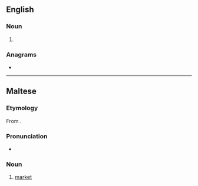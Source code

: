 ==English==

===Noun===
{{en-noun}}

# {{alternative spelling of|en|souq}}

===Anagrams===
* {{anagrams|en|a=qsu|Qus}}

----

==Maltese==

===Etymology===
From {{etyl|ar|mt}} {{m|ar|سُوق}}.

===Pronunciation===
* {{IPA|mt|/suːʔ/}}

===Noun===
{{mt-noun|m|swieq}}

# [[market]]